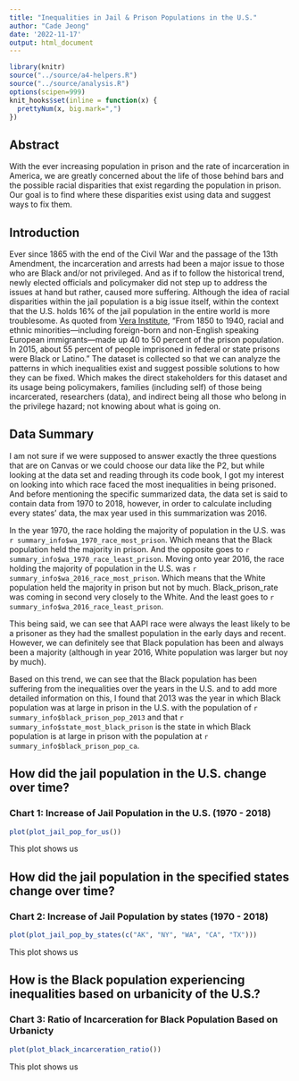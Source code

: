 ```yaml
---
title: "Inequalities in Jail & Prison Populations in the U.S."
author: "Cade Jeong"
date: '2022-11-17'
output: html_document
---
```


```r
library(knitr)
source("../source/a4-helpers.R")
source("../source/analysis.R")
options(scipen=999)
knit_hooks$set(inline = function(x) {
  prettyNum(x, big.mark=",")
})
```

## Abstract 
With the ever increasing population in prison and the rate of incarceration in America, we are greatly concerned about the life of those behind bars and the possible racial disparities that exist regarding the population in prison. Our goal is to find where these disparities exist using data and suggest ways to fix them.

## Introduction 
Ever since 1865 with the end of the Civil War and the passage of the 13th Amendment, the incarceration and arrests had been a major issue to those who are Black and/or not privileged. 
And as if to follow the historical trend, newly elected officials and policymaker did not step up 
to address the issues at hand but rather, caused more suffering. Although the idea of racial disparities within the jail population is a big issue itself, within the context that the U.S. holds 16% of the jail population in the entire world is more troublesome. As quoted from [Vera Institute](https://www.vera.org/), “From 1850 to 1940, racial and ethnic minorities—including foreign-born and non-English speaking European immigrants—made up 40 to 50 percent of the prison population. In 2015, about 55 percent of people imprisoned in federal or state prisons were Black or Latino.” The dataset is collected so that we can analyze the patterns in which inequalities exist and suggest possible solutions to how they can be fixed. Which makes the direct stakeholders for this dataset and its usage being policymakers, families (including self) of those being incarcerated, researchers (data), and indirect being all those who belong in the privilege hazard; not knowing about what is going on. 

## Data Summary 
I am not sure if we were supposed to answer exactly the three questions that are on Canvas or we could choose our data like the P2, but while looking at the data set and reading through its code book, I got my interest on looking into which race faced the most inequalities in being prisoned.
And before mentioning the specific summarized data, the data set is said to contain data from 1970 to 2018, however, in order to calculate including every states' data, the max year used in this summarization was 2016.

In the year 1970, the race holding the majority of population in the U.S. was `r summary_info$wa_1970_race_most_prison`. Which means that the Black population held the majority in prison. And the opposite goes to `r summary_info$wa_1970_race_least_prison`.
Moving onto year 2016, the race holding the majority of population in the U.S. was `r summary_info$wa_2016_race_most_prison`. Which means that the White population held the majority in prison but not by much. Black_prison_rate was coming in second very closely to the White. And the least goes to `r summary_info$wa_2016_race_least_prison`.

This being said, we can see that AAPI race were always the least likely to be a prisoner as they had the smallest population in the early days and recent. However, we can definitely see that Black population has been and always been a majority (although in year 2016, White population was larger but noy by much). 

Based on this trend, we can see that the Black population has been suffering from the inequalities over the years in the U.S. and to add more detailed information on this, I found that 2013 was the year in which Black population was at large in prison in the U.S. with the population of `r summary_info$black_prison_pop_2013` and that `r summary_info$state_most_black_prison` is the state in which Black population is at large in prison with the population at `r summary_info$black_prison_pop_ca`.

## How did the jail population in the U.S. change over time?
### Chart 1: Increase of Jail Population in the U.S. (1970 - 2018)
```r
plot(plot_jail_pop_for_us())
```

This plot shows us 

## How did the jail population in the specified states change over time?
### Chart 2: Increase of Jail Population by states (1970 - 2018)
```r
plot(plot_jail_pop_by_states(c("AK", "NY", "WA", "CA", "TX")))
```

This plot shows us

## How is the Black population experiencing inequalities based on urbanicity of the U.S.?
### Chart 3: Ratio of Incarceration for Black Population Based on Urbanicty
```r
plot(plot_black_incarceration_ratio())
```

This plot shows us